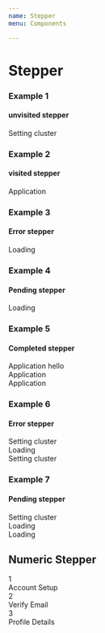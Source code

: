 ```yaml
---
name: Stepper
menu: Components

---
```


# Stepper
### Example 1
#### unvisited stepper
<Playground>

<div className="stepper">
  <div className="stepper-steps-wrapper">
<div className="stepper-step-unvisited">
  <div className="stepper-step_mark">
    <div className="d-flex">
      <div className="stepper-fixed">
       <div className="circle-active">
        <div className="circle" />
        </div>
        <div className="stepper-text">
          <span className="stepper-step_mark__name">
            Setting cluster
          </span>
        </div>
      </div>
      <span className="stepper-step_mark__line" />
    </div>
  </div>
  </div>
</div>
</div>

</Playground>

### Example 2
#### visited stepper
<Playground>

<div className="stepper">
  <div className="stepper-steps-wrapper">
<div className="stepper-step-visited">
  <div className="stepper-step_mark">
    <div className="d-flex">
      <div className="stepper-fixed">
            <div className="circle-active">
        <div className="circle" />
        </div>
        <div className="stepper-text">
          <span className="stepper-step_mark__name">
            Application
          </span>
        </div>
      </div>
      <span className="stepper-step_mark__line" />
    </div>
  </div>
  </div>
</div>
</div>
  
</Playground>


### Example 3
#### Error stepper
<Playground>

<div className="stepper">
  <div className="stepper-steps-wrapper">
<div className="stepper-step-error">
  <div className="stepper-step_mark">
    <div className="d-flex">
      <div className="stepper-fixed">
            <div className="circle-active">
        <div className="circle" />
        </div>
        <div className="stepper-text">
          <span className="stepper-step_mark__name">
            Loading
          </span>
        </div>
      </div>
      <span className="stepper-step_mark__line" />
    </div>
  </div>
  </div>
</div>
</div>

</Playground>


### Example 4
#### Pending stepper
<Playground>

<div className="stepper">
  <div className="stepper-steps-wrapper">
<div className="stepper-step-current">
  <div className="stepper-step_mark">
    <div className="d-flex">
      <div className="stepper-fixed">
            <div className="circle-active">
        <div className="circle" />
        </div>
        <div className="stepper-text">
          <span className="stepper-step_mark__name">
              Loading
          </span>
        </div>
      </div>
      <span className="stepper-step_mark__line" />
    </div>
  </div>
  </div>
</div>
</div>

</Playground>

### Example 5
#### Completed stepper
<Playground>

<div className="stepper">
  <div className="stepper-steps-wrapper">
    <div className="stepper-step-visited">
      <div className="stepper-step_mark">
        <div className="d-flex">
          <div className="stepper-fixed">
                <div className="circle-active">
        <div className="circle" />
        </div>
            <div className="stepper-text">
              <span className="stepper-step_mark__name">
                Application hello
              </span>
            </div>
          </div>
          <span className="stepper-step_mark__line" />
        </div>
      </div>
    </div>
  </div>
  <div className="stepper-steps-wrapper">
    <div className="stepper-step-visited">
      <div className="stepper-step_mark">
        <div className="d-flex">
          <div className="stepper-fixed">
                <div className="circle-active">
        <div className="circle" />
        </div>
            <div className="stepper-text">
              <span className="stepper-step_mark__name">
                Application
              </span>
            </div>
          </div>
          <span className="stepper-step_mark__line" />
        </div>
      </div>
    </div>
  </div>
    <div className="stepper-step-visited">
      <div className="stepper-step_mark">
        <div className="d-flex">
          <div className="stepper-fixed">
                <div className="circle-active">
        <div className="circle" />
        </div>
            <div className="stepper-text">
              <span className="stepper-step_mark__name">
                Application
              </span>
            </div>
          </div>
      </div>
    </div>
  </div>
</div>
      

  
</Playground>


### Example 6
#### Error stepper
<Playground>

<div className="stepper">
  <div className="stepper-steps-wrapper">
    <div className="stepper-step-error">
      <div className="stepper-step_mark">
        <div className="d-flex">
          <div className="stepper-fixed">
                <div className="circle-active">
        <div className="circle" />
        </div>
            <div className="stepper-text">
              <span className="stepper-step_mark__name">
                Setting cluster
              </span>
            </div>
          </div>
          <span className="stepper-step_mark__line" />
        </div>
      </div>
    </div>
  </div>
    <div className="stepper-steps-wrapper">
    <div className="stepper-step-unvisited">
      <div className="stepper-step_mark">
        <div className="d-flex">
          <div className="stepper-fixed">
                <div className="circle-active">
        <div className="circle" />
        </div>
            <div className="stepper-text">
              <span className="stepper-step_mark__name">
                  Loading
              </span>
            </div>
          </div>
          <span className="stepper-step_mark__line" />
        </div>
      </div>
    </div>
  </div>
    <div className="stepper-step-unvisited">
      <div className="stepper-step_mark">
        <div className="d-flex">
          <div className="stepper-fixed">
                <div className="circle-active">
        <div className="circle" />
        </div>
            <div className="stepper-text">
              <span className="stepper-step_mark__name">
                Setting cluster
              </span>
            </div>
          </div>
        </div>
      </div>
    </div>
</div>

</Playground>

### Example 7
#### Pending stepper
<Playground>

<div className="stepper">
  <div className="stepper-steps-wrapper">
    <div className="stepper-step-current">
      <div className="stepper-step_mark">
        <div className="d-flex">
          <div className="stepper-fixed">
                <div className="circle-active">
        <div className="circle" />
        </div>
            <div className="stepper-text">
              <span className="stepper-step_mark__name">
                Setting cluster
              </span>
            </div>
          </div>
          <span className="stepper-step_mark__line" />
        </div>
      </div>
    </div>
  </div>
    <div className="stepper-steps-wrapper">
    <div className="stepper-step-unvisited">
      <div className="stepper-step_mark">
        <div className="d-flex">
          <div className="stepper-fixed">
                <div className="circle-active">
        <div className="circle" />
        </div>
            <div className="stepper-text">
              <span className="stepper-step_mark__name">
                 Loading
              </span>
            </div>
          </div>
          <span className="stepper-step_mark__line" />
        </div>
      </div>
    </div>
  </div>
    <div className="stepper-step-unvisited">
      <div className="stepper-step_mark">
        <div className="d-flex">
          <div className="stepper-fixed">
                <div className="circle-active">
        <div className="circle" />
        </div>
            <div className="stepper-text">
              <span className="stepper-step_mark__name">
                 Loading
              </span>
            </div>
          </div>
        </div>
      </div>
    </div>
</div>

</Playground>


## Numeric Stepper


<Playground>
   <div className="stepper-numeric">
    <div className="step visited">
      <div className="step-circle"><span>1</span></div>
      <div className="step-title">Account Setup</div>
      <div className="step-bar-left"></div>
      <div className="step-bar-right"></div>
    </div>
    <div className="step visited">
      <div className="step-circle"><span>2</span></div>
      <div className="step-title">Verify Email</div>
      <div className="step-bar-left"></div>
      <div className="step-bar-right"></div>
    </div>
    <div className="step">
      <div className="step-circle"><span>3</span></div>
      <div className="step-title">Profile Details</div>
      <div className="step-bar-left"></div>
      <div className="step-bar-right"></div>
    </div>
  </div>
</Playground>
